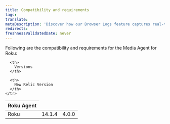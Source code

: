 ```yaml
---
title: Compatibility and requirements
tags:
translate:
metaDescription: 'Discover how our Browser Logs feature captures real-time browser console logs to enhance observability, simplify debugging, and improve user experience.'
redirects:
freshnessValidatedDate: never
---
```


Following are the compatibility and requirements for the Media Agent for Roku:

<table>
  <thead>
    <tr>
      <th style={{width: "200px"}}>
        Roku Agent
      </th>

      <th>
        Versions
      </th>

      <th>
        New Relic Version
      </th>
    </tr>
  </thead>

  <tbody>
    <tr>
      <td>
       Roku
      </td>
      <td>
        14.1.4
      </td>
      <td>
        4.0.0
      </td>
     </tr>
  </tbody>
</table>

